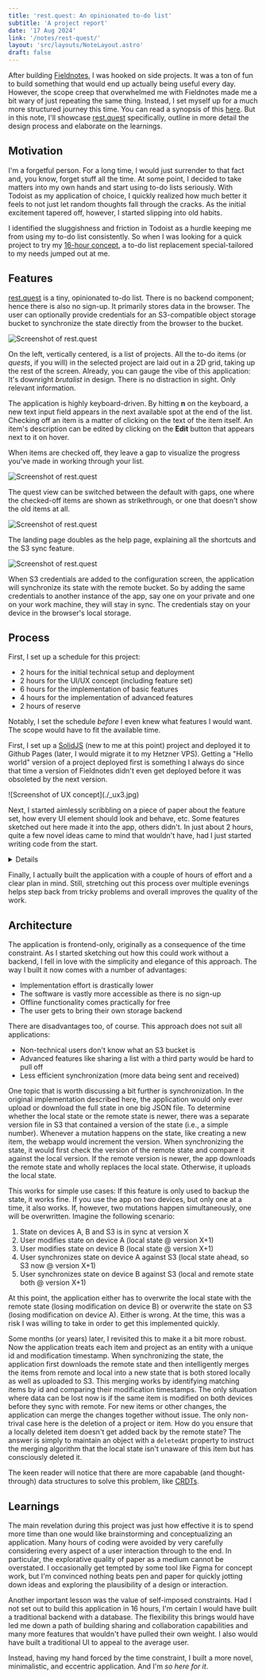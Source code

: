 ```yaml
---
title: 'rest.quest: An opinionated to-do list'
subtitle: 'A project report'
date: '17 Aug 2024'
link: '/notes/rest-quest/'
layout: 'src/layouts/NoteLayout.astro'
draft: false
---
```



After building [Fieldnotes](/notes/fieldnotes), I was hooked on side projects. It
was a ton of fun to build something that would end up actually being useful every day.
However, the scope creep that overwhelmed me with Fieldnotes made me a bit wary of just
repeating the same thing. Instead, I set myself up for a much more structured journey this
time. You can read a synopsis of this [here](/notes/16-hour-projects). But in this
note, I'll showcase [rest.quest](https://rest.quest) specifically, outline in more detail the design
process and elaborate on the learnings.

## Motivation

I'm a forgetful person. For a long time, I would just surrender to that fact and, you know, forget
stuff all the time. At some point, I decided to take matters into my own hands and start using
to-do lists seriously. With Todoist as my application of choice, I quickly realized how much
better it feels to not just let random thoughts fall through the cracks. As the initial excitement
tapered off, however, I started slipping into old habits.

I identified the sluggishness and friction in Todoist as a hurdle keeping me from using my to-do
list consistently. So when I was looking for a quick project to try my
[16-hour concept](/notes/16-hour-projects), a to-do list replacement special-tailored
to my needs jumped out at me.

## Features

[rest.quest](https://rest.quest) is a tiny, opinionated to-do list. There is no backend
component; hence there is also no sign-up. It primarily stores data in the browser. The user can
optionally provide credentials for an S3-compatible object storage bucket to synchronize the state
directly from the browser to the bucket.

![Screenshot of rest.quest](./_app1.png)

On the left, vertically centered, is a list of projects. All the to-do items (or
_quests_, if you will) in the selected project are laid out in a 2D grid, taking up the
rest of the screen. Already, you can gauge the vibe of this application: It's downright
_brutalist_ in design. There is no distraction in sight. Only relevant information.

The application is highly keyboard-driven. By hitting **n** on the keyboard, a new text input
field appears in the next available spot at the end of the list. Checking off an item is a matter
of clicking on the text of the item itself. An item's description can be edited by clicking on the
**Edit** button that appears next to it on hover.

When items are checked off, they leave a gap to visualize the progress you've made in working
through your list.

![Screenshot of rest.quest](./_app4.png)

The quest view can be switched between the default with gaps, one where the checked-off items are
shown as strikethrough, or one that doesn't show the old items at all.

![Screenshot of rest.quest](./_app2.png)

The landing page doubles as the help page, explaining all the shortcuts and the S3 sync feature.

![Screenshot of rest.quest](./_app3.png)

When S3 credentials are added to the configuration screen, the application will synchronize its
state with the remote bucket. So by adding the same credentials to another instance of the app,
say one on your private and one on your work machine, they will stay in sync. The credentials stay
on your device in the browser's local storage.

## Process

First, I set up a schedule for this project:

- 2 hours for the initial technical setup and deployment
- 2 hours for the UI/UX concept (including feature set)
- 6 hours for the implementation of basic features
- 4 hours for the implementation of advanced features
- 2 hours of reserve

Notably, I set the schedule _before_ I even knew what features I would want. The scope
would have to fit the available time.

First, I set up a [SolidJS](https://www.solidjs.com/) (new to me at this point) project
and deployed it to Github Pages (later, I would migrate it to my Hetzner VPS). Getting a "Hello
world" version of a project deployed first is something I always do since that time a version of
Fieldnotes didn't even get deployed before it was obsoleted by the next version.

<div class="md:w-1/2 w-full mx-auto">
	![Screenshot of UX concept](./_ux3.jpg)
</div>

Next, I started aimlessly scribbling on a piece of paper about the feature set, how every UI
element should look and behave, etc. Some features sketched out here made it into the app, others
didn't. In just about 2 hours, quite a few novel ideas came to mind that wouldn't have, had I just
started writing code from the start.

<Details title="Full UX concept">
	<div class="md:w-3/4 w-full mx-auto">
		![Screenshot of UX concept](./_ux1.jpg)
		![Screenshot of UX concept](./_ux2.jpg)
		![Screenshot of UX concept](./_ux3.jpg)
		![Screenshot of UX concept](./_ux4.jpg)
		![Screenshot of UX concept](./_ux5.jpg)
		![Screenshot of UX concept](./_ux6.jpg)
		![Screenshot of UX concept](./_ux7.jpg)
		![Screenshot of UX concept](./_ux8.jpg)
	</div>
</Details>

Finally, I actually built the application with a couple of hours of effort and a clear plan in
mind. Still, stretching out this process over multiple evenings helps step back from tricky
problems and overall improves the quality of the work.

## Architecture

The application is frontend-only, originally as a consequence of the time constraint. As I started
sketching out how this could work without a backend, I fell in love with the simplicity and
elegance of this approach. The way I built it now comes with a number of advantages:

- Implementation effort is drastically lower
- The software is vastly more accessible as there is no sign-up
- Offline functionality comes practically for free
- The user gets to bring their own storage backend

There are disadvantages too, of course. This approach does not suit all applications:

- Non-technical users don't know what an S3 bucket is
- Advanced features like sharing a list with a third party would be hard to pull off
- Less efficient synchronization (more data being sent and received)

One topic that is worth discussing a bit further is synchronization. In the original
implementation described here, the application would only ever upload or download the full state
in one big JSON file. To determine whether the local state or the remote state is newer, there was
a separate version file in S3 that contained a version of the state (i.e., a simple number).
Whenever a mutation happens on the state, like creating a new item, the webapp would increment the
version. When synchronizing the state, it would first check the version of the remote state and
compare it against the local version. If the remote version is newer, the app downloads the remote
state and wholly replaces the local state. Otherwise, it uploads the local state.

This works for simple use cases: If this feature is only used to backup the state, it works fine.
If you use the app on two devices, but only one at a time, it also works. If, however, two
mutations happen simultaneously, one will be overwritten. Imagine the following scenario:

1. State on devices A, B and S3 is in sync at version X
2. User modifies state on device A (local state @ version X+1)
3. User modifies state on device B (local state @ version X+1)
4. User synchronizes state on device A against S3 (local state ahead, so S3 now @ version X+1)
5. User synchronizes state on device B against S3 (local and remote state both @ version X+1)

At this point, the application either has to overwrite the local state with the remote state
(losing modification on device B) or overwrite the state on S3 (losing modification on device A).
Either is wrong. At the time, this was a risk I was willing to take in order to get this
implemented quickly.

Some months (or years) later, I revisited this to make it a bit more robust. Now the application
treats each item and project as an entity with a unique id and modification timestamp. When
synchronizing the state, the application first downloads the remote state and then intelligently
merges the items from remote and local into a new state that is both stored locally as well as
uploaded to S3. This merging works by identifying matching items by id and comparing their
modification timestamps. The only situation where data can be lost now is if the same item is
modified on both devices before they sync with remote. For new items or other changes, the
application can merge the changes together without issue. The only non-trival case here is the
deletion of a project or item. How do you ensure that a locally deleted item doesn't get added
back by the remote state? The answer is simply to maintain an object with a `deletedAt`
property to instruct the merging algorithm that the local state isn't unaware of this item but has
consciously deleted it.

The keen reader will notice that there are more capabable (and thought-through) data structures to
solve this problem, like [CRDTs](https://en.wikipedia.org/wiki/Conflict-free_replicated_data_type).

## Learnings

The main revelation during this project was just how effective it is to spend more time than one
would like brainstorming and conceptualizing an application. Many hours of coding were avoided by
very carefully considering every aspect of a user interaction through to the end. In particular,
the explorative quality of paper as a medium cannot be overstated. I occasionally get tempted by
some tool like Figma for concept work, but I'm convinced nothing beats pen and paper for quickly
jotting down ideas and exploring the plausibility of a design or interaction.

Another important lesson was the value of self-imposed constraints. Had I not set out to build
this application in 16 hours, I'm certain I would have built a traditional backend with a
database. The flexibility this brings would have led me down a path of building sharing and
collaboration capabilities and many more features that wouldn't have pulled their own weight. I
also would have built a traditional UI to appeal to the average user.

Instead, having my hand forced by the time constraint, I built a more novel, minimalistic, and
eccentric application. And I'm _so here for it_.
